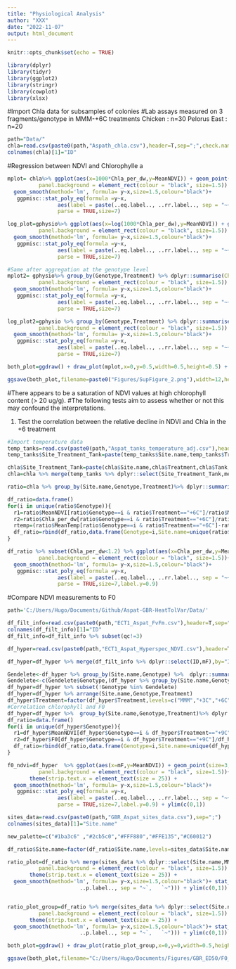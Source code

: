 ```yaml
---
title: "Physiological Analysis"
author: "XXX"
date: "2022-11-07"
output: html_document
---
```


```r
knitr::opts_chunk$set(echo = TRUE)
```

```r
library(dplyr)
library(tidyr)
library(ggplot2)
library(stringr)
library(cowplot)
library(xlsx)
```

#Import Chla data for subsamples of colonies 
#Lab assays measured on 3 fragments/genotype in MMM-+6C treatments
Chicken : n=30
Pelorus East : n=20
```r
path="Data/"
chla=read.csv(paste0(path,"Aspath_chla.csv"),header=T,sep=";",check.names = F)
colnames(chla)[1]="ID"
```

#Regression between NDVI and Chlorophylle a 
```r
mplot= chla%>% ggplot(aes(x=1000*Chla_per_dw,y=MeanNDVI)) + geom_point(size=3,alpha=0.6)+ theme_linedraw()+ labs(x="Chlorophyll a (μg/g coral dry weight)",y="NDVI")+ theme(axis.text.x=element_text(size=20,color="black"),axis.text.y=element_text(size=20,color="black"),axis.title.x = element_text(size=18,color="black"),axis.title.y = element_text(size=20,color="black"),legend.title = element_text(size=15,color="black"),legend.text = element_text(size=20,color="black"),legend.position = "none",legend.background = element_rect(fill = "transparent"),
          panel.background = element_rect(colour = "black", size=1.5)) + 
  geom_smooth(method='lm', formula= y~x,size=1.5,colour="black")+
   ggpmisc::stat_poly_eq(formula =y~x, 
                aes(label = paste(..eq.label.., ..rr.label.., sep = "~~~")), 
                parse = TRUE,size=7)

log_plot=gphysio%>% ggplot(aes(x=log(1000*Chla_per_dw),y=MeanNDVI)) + geom_point(size=3,alpha=0.6)+ theme_linedraw()+ labs(x="log(Chlorophyll a (μg/g coral dry weight))",y="NDVI")+ theme(axis.text.x=element_text(size=20,color="black"),axis.text.y=element_text(size=20,color="black"),axis.title.x = element_text(size=18,color="black"),axis.title.y = element_text(size=20,color="black"),legend.title = element_text(size=15,color="black"),legend.text = element_text(size=20,color="black"),legend.position = "none",legend.background = element_rect(fill = "transparent"),
          panel.background = element_rect(colour = "black", size=1.5)) + 
  geom_smooth(method='lm', formula= y~x,size=1.5,colour="black")+
   ggpmisc::stat_poly_eq(formula =y~x, 
                aes(label = paste(..eq.label.., ..rr.label.., sep = "~~~")), 
                parse = TRUE,size=7)

#Same after aggregation at the genotype level 
mplot2= gphysio%>% group_by(Genotype,Treatment) %>% dplyr::summarise(Chla_per_dw=mean(Chla_per_dw),MeanNDVI=mean(MeanNDVI)) %>% ggplot(aes(x=1000*Chla_per_dw,y=MeanNDVI)) + geom_point(size=3,alpha=0.6)+ theme_linedraw()+ labs(x="Chlorophyll a (μg/g coral dry weight)",y="NDVI")+ theme(axis.text.x=element_text(size=20,color="black"),axis.text.y=element_text(size=20,color="black"),axis.title.x = element_text(size=18,color="black"),axis.title.y = element_text(size=20,color="black"),legend.title = element_text(size=15,color="black"),legend.text = element_text(size=20,color="black"),legend.position = "none",legend.background = element_rect(fill = "transparent"),
          panel.background = element_rect(colour = "black", size=1.5)) + 
  geom_smooth(method='lm', formula= y~x,size=1.5,colour="black")+
   ggpmisc::stat_poly_eq(formula =y~x, 
                aes(label = paste(..eq.label.., ..rr.label.., sep = "~~~")), 
                parse = TRUE,size=7)

log_plot2=gphysio %>% group_by(Genotype,Treatment) %>% dplyr::summarise(Chla_per_dw=mean(Chla_per_dw),MeanNDVI=mean(MeanNDVI)) %>% ggplot(aes(x=log(1000*Chla_per_dw),y=MeanNDVI)) + geom_point(size=3,alpha=0.6)+ theme_linedraw()+ labs(x="log(Chlorophyll a (μg/g coral dry weight))",y="NDVI")+ theme(axis.text.x=element_text(size=20,color="black"),axis.text.y=element_text(size=20,color="black"),axis.title.x = element_text(size=18,color="black"),axis.title.y = element_text(size=20,color="black"),legend.title = element_text(size=15,color="black"),legend.text = element_text(size=20,color="black"),legend.position = "none",legend.background = element_rect(fill = "transparent"),
          panel.background = element_rect(colour = "black", size=1.5)) + 
  geom_smooth(method='lm', formula= y~x,size=1.5,colour="black")+
   ggpmisc::stat_poly_eq(formula =y~x, 
                aes(label = paste(..eq.label.., ..rr.label.., sep = "~~~")), 
                parse = TRUE,size=7)

both_plot=ggdraw() + draw_plot(mplot,x=0,y=0.5,width=0.5,height=0.5) + draw_plot(log_plot,x=0.5,y=0.5,width=0.5,height=0.5) + draw_plot(mplot2,x=0,y=0,width=0.5,height=0.5) + draw_plot(log_plot2,x=0.5,y=0,width=0.5,height=0.5) + draw_plot_label(label=c("a", "b","c","d"),x=c(0.0, 0.50,0,0.5),c(1,1,0.5,0.5),size = 22)

ggsave(both_plot,filename=paste0("Figures/SupFigure_2.png"),width=12,height=8,dpi=320)
```

#There appears to be a saturation of NDVI values at high chlorophyll content (> 20 ug/g). 
#The following tests aim to assess whether or not this may confound the interpretations. 

1. Test the correlation between the relative decline in NDVI and Chla in the +6 treatment 
```r
#Import temperature data
temp_tanks=read.csv(paste0(path,"Aspat_tanks_temperature_adj.csv"),header=T)
temp_tanks$Site_Treatment_Tank=paste(temp_tanks$Site.name,temp_tanks$Treatment,temp_tanks$Tank,sep="_")

chla$Site_Treatment_Tank=paste(chla$Site.name,chla$Treatment,chla$Tank,sep="_")
chla=chla %>% merge(temp_tanks %>% dplyr::select(Site_Treatment_Tank,meanTemp_hold.adj,maxTemp.adj),by="Site_Treatment_Tank")

ratio=chla %>% group_by(Site.name,Genotype,Treatment)%>% dplyr::summarize(MeanNDVI=mean(MeanNDVI),Chla_per_dw=mean(Chla_per_dw),MeanTemp=mean(meanTemp_hold.adj))

df_ratio=data.frame()
for(i in unique(ratio$Genotype)){
  r1=ratio$MeanNDVI[ratio$Genotype==i & ratio$Treatment=="+6C"]/ratio$MeanNDVI[ratio$Genotype==i & ratio$Treatment=="MMM"]
  r2=ratio$Chla_per_dw[ratio$Genotype==i & ratio$Treatment=="+6C"]/ratio$Chla_per_dw[ratio$Genotype==i & ratio$Treatment=="MMM"]
  rtemp=(ratio$MeanTemp[ratio$Genotype==i & ratio$Treatment=="+6C"]-ratio$MeanTemp[ratio$Genotype==i & ratio$Treatment=="MMM"])/6
  df_ratio=rbind(df_ratio,data.frame(Genotype=i,Site.name=unique(ratio$Site.name[ratio$Genotype==i]),MeanNDVI=r1,Chla_per_dw=r2))
}

df_ratio %>% subset(Chla_per_dw<1.2) %>% ggplot(aes(x=Chla_per_dw,y=MeanNDVI)) + geom_point(size=2) + theme(axis.text.x=element_text(size=20,color="black"),axis.text.y=element_text(size=20,color="black"),axis.title.x = element_text(size=18,color="black"),axis.title.y = element_text(size=20,color="black"),legend.title = element_text(size=15,color="black"),legend.text = element_text(size=20,color="black"),legend.position = "none",legend.background = element_rect(fill = "transparent"),
          panel.background = element_rect(colour = "black", size=1.5))+ 
  geom_smooth(method='lm', formula= y~x,size=1.5,colour="black")+
   ggpmisc::stat_poly_eq(formula =y~x, 
                aes(label = paste(..eq.label.., ..rr.label.., sep = "~~~")), 
                parse = TRUE,size=7,label.y=0.9)
```

#Compare NDVI measurements to F0 
```r
path='C:/Users/Hugo/Documents/Github/Aspat-GBR-HeatTolVar/Data/'

df_filt_info=read.csv(paste0(path,"ECT1_Aspat_FvFm.csv"),header=T,sep=";")
colnames(df_filt_info)[1]="ID"
df_filt_info=df_filt_info %>% subset(qc!=3)

df_hyper=read.csv(paste0(path,"ECT1_Aspat_Hyperspec_NDVI.csv"),header=T,sep=";")

df_hyper=df_hyper %>% merge(df_filt_info %>% dplyr::select(ID,mF),by="ID")

Gendelete<-df_hyper %>% group_by(Site.name,Genotype) %>%  dplyr::summarise(Ntreatment=n_distinct(Treatment)) %>% subset(Ntreatment<4)
Gendelete<-c(Gendelete$Genotype,(df_hyper %>% group_by(Site.name,Genotype,Treatment) %>% dplyr::summarise(NFrag=n_distinct(ID)) %>% subset(NFrag<=1))$Genotype)
df_hyper=df_hyper %>% subset(!Genotype %in% Gendelete)
df_hyper=df_hyper %>% arrange(Site.name,Genotype,Treatment)
df_hyper$Treatment=factor(df_hyper$Treatment,levels=c("MMM","+3C","+6C","+9C"))
#Correlation chlorophyll and F0
df_hyper=df_hyper %>%  group_by(Site.name,Genotype,Treatment)%>% dplyr::summarize(MeanNDVI=mean(MeanNDVI),F0=mean(mF))
df_ratio=data.frame()
for(i in unique(df_hyper$Genotype)){
  r1=df_hyper$MeanNDVI[df_hyper$Genotype==i & df_hyper$Treatment=="+9C"]/df_hyper$MeanNDVI[df_hyper$Genotype==i & df_hyper$Treatment=="MMM"]
  r2=df_hyper$F0[df_hyper$Genotype==i & df_hyper$Treatment=="+9C"]/df_hyper$F0[df_hyper$Genotype==i & df_hyper$Treatment=="MMM"]
  df_ratio=rbind(df_ratio,data.frame(Genotype=i,Site.name=unique(df_hyper$Site.name[df_hyper$Genotype==i]),MeanNDVI=r1,F0=r2))
}

f0_ndvi=df_hyper  %>% ggplot(aes(x=mF,y=MeanNDVI)) + geom_point(size=3,alpha=0.6)+ theme_linedraw()+ labs(x="F0",y="NDVI")+ theme(axis.text.x=element_text(size=20,color="black"),axis.text.y=element_text(size=20,color="black"),axis.title.x = element_text(size=18,color="black"),axis.title.y = element_text(size=20,color="black"),legend.title = element_text(size=15,color="black"),legend.text = element_text(size=20,color="black"),legend.position = "none",legend.background = element_rect(fill = "transparent"),
          panel.background = element_rect(colour = "black", size=1.5))+ facet_wrap(.~Treatment) + 
       theme(strip.text.x = element_text(size = 25)) + 
  geom_smooth(method='lm', formula= y~x,size=1.5,colour="black")+
   ggpmisc::stat_poly_eq(formula =y~x, 
                aes(label = paste(..eq.label.., ..rr.label.., sep = "~~~")), 
                parse = TRUE,size=7,label.y=0.9) + ylim(c(0,1)) 

sites_data=read.csv(paste0(path,"GBR_Aspat_sites_data.csv"),sep=";")
colnames(sites_data)[1]="Site.name"

new_palette=c("#1ba3c6" ,"#2cb5c0","#FFF880","#FFE135","#C60012") 

df_ratio$Site.name=factor(df_ratio$Site.name,levels=sites_data$Site.name[order(sites_data$MMM)])

ratio_plot=df_ratio %>% merge(sites_data %>% dplyr::select(Site.name,MMM),by="Site.name") %>% subset(Site.name!="St Crispin")  %>% ggplot(aes(x=F0,y=MeanNDVI)) + geom_point(size=3,alpha=0.6,aes(colour=MMM,group=MMM))+ theme_linedraw()+ labs(x="F0 +9C/MMM",y="NDVI +9C/MMM")+ theme(axis.text.x=element_text(size=25,color="black"),axis.text.y=element_text(size=25,color="black"),axis.title.x = element_text(size=25,color="black"),axis.title.y = element_text(size=25,color="black"),legend.title = element_text(size=15,color="black"),legend.text = element_text(size=20,color="black"),legend.position = "none",legend.background = element_rect(fill = "transparent"),
          panel.background = element_rect(colour = "black", size=1.5)) + 
       theme(strip.text.x = element_text(size = 25)) + 
  geom_smooth(method='lm', formula= y~x,size=1.5,colour="black")+ stat_cor(method="pearson",label.x.npc="left",color="black",size=12,digits=3,cor.coef.name = "R",aes(label = paste(..r.label..,
                       ..p.label.., sep = "~`,   `~"))) + ylim(c(0,1))  +scale_colour_gradientn(colors=new_palette) 


ratio_plot_group=df_ratio %>% merge(sites_data %>% dplyr::select(Site.name,MMM),by="Site.name") %>% subset(Site.name!="St Crispin") %>% group_by(Site.name) %>% dplyr::summarize(F0=mean(F0),MeanNDVI=mean(MeanNDVI),MMM=mean(MMM))  %>% ggplot(aes(x=F0,y=MeanNDVI)) + geom_point(size=5,alpha=0.6,aes(colour=MMM,group=MMM))+ theme_linedraw()+ labs(x="F0 +9C/MMM",y="NDVI +9C/MMM")+ theme(axis.text.x=element_text(size=25,color="black"),axis.text.y=element_text(size=20,color="black"),axis.title.x = element_text(size=25,color="black"),axis.title.y = element_text(size=25,color="black"),legend.title = element_text(size=15,color="black"),legend.text = element_text(size=25,color="black"),legend.position = "none",legend.background = element_rect(fill = "transparent"),
          panel.background = element_rect(colour = "black", size=1.5)) + 
       theme(strip.text.x = element_text(size = 25)) + 
  geom_smooth(method='lm', formula= y~x,size=1.5,colour="black")+ stat_cor(method="pearson",label.x.npc="left",color="black",size=12,digits=3,cor.coef.name = "R",aes(label = paste(..r.label..,
                       ..p.label.., sep = "~`,   `~"))) + ylim(c(0,1))  + ylim(c(0,1))  +scale_colour_gradientn(colors=new_palette) 

both_plot=ggdraw() + draw_plot(ratio_plot_group,x=0,y=0,width=0.5,height=1) + draw_plot(ratio_plot,x=0.5,y=0,width=0.5,height=1) + draw_plot_label(label=c("a", "b"),x=c(0.0, 0.50),c(1,1),size = 30)

ggsave(both_plot,filename="C:/Users/Hugo/Documents/Figures/GBR_ED50/F0_NDVI_ratio2.png",width=18,height=10,dpi=320)

```

